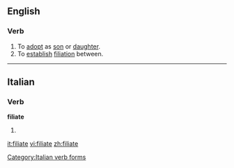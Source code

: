 ==English==

===Verb===
{{en-verb|filiat|ed}}

# To [[adopt]] as [[son]] or [[daughter]].
# To [[establish]] [[filiation]] between.
#: {{rfquotek|Southey}}

{{Webster 1913}}

----

==Italian==

===Verb===
'''filiate'''

# {{conjugation of|filare||2|p|pres|sub|lang=it}}

[[Category:Italian verb forms]]

[[it:filiate]]
[[vi:filiate]]
[[zh:filiate]]